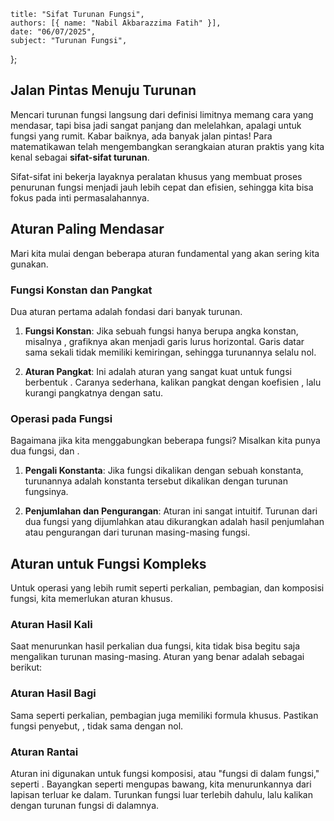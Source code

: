     title: "Sifat Turunan Fungsi",
    authors: [{ name: "Nabil Akbarazzima Fatih" }],
    date: "06/07/2025",
    subject: "Turunan Fungsi",
};

## Jalan Pintas Menuju Turunan

Mencari turunan fungsi langsung dari definisi limitnya memang cara yang mendasar, tapi bisa jadi sangat panjang dan melelahkan, apalagi untuk fungsi yang rumit. Kabar baiknya, ada banyak jalan pintas! Para matematikawan telah mengembangkan serangkaian aturan praktis yang kita kenal sebagai **sifat-sifat turunan**.

Sifat-sifat ini bekerja layaknya peralatan khusus yang membuat proses penurunan fungsi menjadi jauh lebih cepat dan efisien, sehingga kita bisa fokus pada inti permasalahannya.

## Aturan Paling Mendasar

Mari kita mulai dengan beberapa aturan fundamental yang akan sering kita gunakan.

### Fungsi Konstan dan Pangkat

Dua aturan pertama adalah fondasi dari banyak turunan.

1.  **Fungsi Konstan**: Jika sebuah fungsi hanya berupa angka konstan, misalnya <InlineMath math="f(x) = k" />, grafiknya akan menjadi garis lurus horizontal. Garis datar sama sekali tidak memiliki kemiringan, sehingga turunannya selalu nol.
    
    <BlockMath math="f(x) = k \implies f'(x) = 0" />

2.  **Aturan Pangkat**: Ini adalah aturan yang sangat kuat untuk fungsi berbentuk <InlineMath math="f(x) = ax^n" />. Caranya sederhana, kalikan pangkat <InlineMath math="n" /> dengan koefisien <InlineMath math="a" />, lalu kurangi pangkatnya dengan satu.
    
    <BlockMath math="f(x) = ax^n \implies f'(x) = n \cdot ax^{n-1}" />

### Operasi pada Fungsi

Bagaimana jika kita menggabungkan beberapa fungsi? Misalkan kita punya dua fungsi, <InlineMath math="u(x)" /> dan <InlineMath math="v(x)" />.

1.  **Pengali Konstanta**: Jika fungsi dikalikan dengan sebuah konstanta, turunannya adalah konstanta tersebut dikalikan dengan turunan fungsinya.
    
    <BlockMath math="f(x) = k \cdot u(x) \implies f'(x) = k \cdot u'(x)" />

2.  **Penjumlahan dan Pengurangan**: Aturan ini sangat intuitif. Turunan dari dua fungsi yang dijumlahkan atau dikurangkan adalah hasil penjumlahan atau pengurangan dari turunan masing-masing fungsi.
    
    <BlockMath math="f(x) = u(x) \pm v(x) \implies f'(x) = u'(x) \pm v'(x)" />

## Aturan untuk Fungsi Kompleks

Untuk operasi yang lebih rumit seperti perkalian, pembagian, dan komposisi fungsi, kita memerlukan aturan khusus.

### Aturan Hasil Kali

Saat menurunkan hasil perkalian dua fungsi, kita tidak bisa begitu saja mengalikan turunan masing-masing. Aturan yang benar adalah sebagai berikut:

<BlockMath math="f(x) = u(x)v(x) \implies f'(x) = u'(x)v(x) + u(x)v'(x)" />

### Aturan Hasil Bagi

Sama seperti perkalian, pembagian juga memiliki formula khusus. Pastikan fungsi penyebut, <InlineMath math="v(x)" />, tidak sama dengan nol.

<BlockMath math="f(x) = \frac{u(x)}{v(x)} \implies f'(x) = \frac{u'(x)v(x) - u(x)v'(x)}{[v(x)]^2}" />

### Aturan Rantai

Aturan ini digunakan untuk fungsi komposisi, atau "fungsi di dalam fungsi," seperti <InlineMath math="f(x) = [u(x)]^n" />. Bayangkan seperti mengupas bawang, kita menurunkannya dari lapisan terluar ke dalam. Turunkan fungsi luar terlebih dahulu, lalu kalikan dengan turunan fungsi di dalamnya.

<BlockMath math="f(x) = [u(x)]^n \implies f'(x) = n[u(x)]^{n-1} \cdot u'(x)" />
